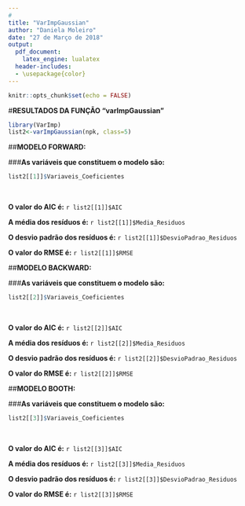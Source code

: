 ---
#
title: "VarImpGaussian"
author: "Daniela Moleiro"
date: "27 de Março de 2018"
output: 
  pdf_document: 
    latex_engine: lualatex
  header-includes:
  - \usepackage{color}
---

```{r setup, include=FALSE}
knitr::opts_chunk$set(echo = FALSE)
```

#**RESULTADOS DA FUNÇÃO "varImpGaussian"**
```{r varImpGaussian, echo=FALSE, cache=FALSE, include=FALSE, results=FALSE, warning=FALSE, comment=FALSE, warning=FALSE}
library(VarImp)
list2<-varImpGaussian(npk, class=5)
```

##\color{blue}**MODELO FORWARD:**\color{black}

###**As variáveis que constituem o modelo são:**  
```{r, echo=FALSE}
list2[[1]]$Variaveis_Coeficientes
```
&nbsp;

**O valor do AIC é:**
`r list2[[1]]$AIC`

**A média dos resíduos é:**
`r list2[[1]]$Media_Residuos`

**O desvio padrão dos resíduos é:**
`r list2[[1]]$DesvioPadrao_Residuos`

**O valor do RMSE é:**
`r list2[[1]]$RMSE`

##\color{blue}**MODELO BACKWARD:**\color{black}

###**As variáveis que constituem o modelo são:**
```{r, echo=FALSE}
list2[[2]]$Variaveis_Coeficientes
```

&nbsp;

**O valor do AIC é:**
`r list2[[2]]$AIC`

**A média dos resíduos é:** 
`r list2[[2]]$Media_Residuos`

**O desvio padrão dos resíduos é:** 
`r list2[[2]]$DesvioPadrao_Residuos`

**O valor do RMSE é:**
`r list2[[2]]$RMSE`

##\color{blue}**MODELO BOOTH:**\color{black}

###**As variáveis que constituem o modelo são:**
```{r, echo=FALSE}
list2[[3]]$Variaveis_Coeficientes
```

&nbsp;

**O valor do AIC é:**
`r list2[[3]]$AIC`

**A média dos resíduos é:**
`r list2[[3]]$Media_Residuos`

**O desvio padrão dos resíduos é:**
`r list2[[3]]$DesvioPadrao_Residuos`

**O valor do RMSE é:**
`r list2[[3]]$RMSE`
